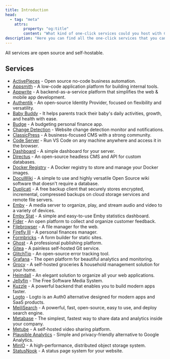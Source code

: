 ```yaml
---
title: Introduction
head:
  - tag: "meta"
    attrs:
        property: "og:title"
        content: "What kind of one-click services could you host with Coolify"
description: "Here you can find all the one-click services that you can host with Coolify."
---
```


All services are open source and self-hostable.

## Services

- [ActivePieces](/docs/knowledge-base/services/activepieces) - Open source no-code business automation.
- [Appsmith](/docs/knowledge-base/services/appsmith) - A low-code application platform for building internal tools.
- [Appwrite](/docs/knowledge-base/services/appwrite) - A backend-as-a-service platform that simplifies the web & mobile app development.
- [Authentik](/docs/knowledge-base/services/authentik) - An open-source Identity Provider, focused on flexibility and versatility.
- [Baby Buddy](/docs/knowledge-base/services/babybuddy) - It helps parents track their baby's daily activities, growth, and health with ease.
- [Budge](/docs/knowledge-base/services/budge) - A budgeting personal finance app.
- [Change Detection](/docs/knowledge-base/services/changedetection) - Website change detection monitor and notifications.
- [ClassicPress](/docs/knowledge-base/services/classicpress) - A business-focused CMS with a strong community.
- [Code Server](/docs/knowledge-base/services/code-server) - Run VS Code on any machine anywhere and access it in the browser.
- [Dashboard](/docs/knowledge-base/services/dashboard) - A simple dashboard for your server.
- [Directus](/docs/knowledge-base/services/directus) - An open-source headless CMS and API for custom databases.
- [Docker Registry](/docs/knowledge-base/docker/registry) - A Docker registry to store and manage your Docker images.
- [DocuWiki](/docs/knowledge-base/services/dokuwiki) - A simple to use and highly versatile Open Source wiki software that doesn't require a database.
- [Duplicati](/docs/knowledge-base/services/duplicati) - A free backup client that securely stores encrypted, incremental, compressed backups on cloud storage services and remote file servers.
- [Emby](/docs/knowledge-base/services/emby) - A media server to organize, play, and stream audio and video to a variety of devices.
- [Emby Stat](/docs/knowledge-base/services/emby-stat) - A simple and easy-to-use Emby statistics dashboard.
- [Fider](/docs/knowledge-base/services/fider) - An open platform to collect and organize customer feedback.
- [Filebrowser](/docs/knowledge-base/services/filebrowser) - A file manager for the web.
- [Firefly III](/docs/knowledge-base/services/firefly-iii) - A personal finances manager.
- [Formbricks](/docs/knowledge-base/services/formbricks) - A form builder for static sites.
- [Ghost](/docs/knowledge-base/services/ghost) - A professional publishing platform.
- [Gitea](/docs/knowledge-base/services/gitea) - A painless self-hosted Git service.
- [GlitchTip](/docs/knowledge-base/services/glitchtip) - An open-source error tracking tool.
- [Grafana](/docs/knowledge-base/services/grafana) - The open platform for beautiful analytics and monitoring.
- [Grocy](/docs/knowledge-base/services/grocy) - A self-hosted groceries & household management solution for your home.
- [Heimdall](/docs/knowledge-base/services/heimdall) - An elegant solution to organize all your web applications.
- [Jellyfin](/docs/knowledge-base/services/jellyfin) - The Free Software Media System.
- [Kuzzle](/docs/knowledge-base/services/kuzzle) - A powerful backend that enables you to build modern apps faster.
- [Logto](/docs/knowledge-base/services/logto) - Logto is an Auth0 alternative designed for modern apps and SaaS products.
- [MeiliSearch](/docs/knowledge-base/services/meilisearch) - A powerful, fast, open-source, easy to use, and deploy search engine.
- [Metabase](/docs/knowledge-base/services/metabase) - The simplest, fastest way to share data and analytics inside your company.
- [Metube](/docs/knowledge-base/services/metube) - A self-hosted video sharing platform.
- [Plausible Analytics](/docs/knowledge-base/services/plausible) - Simple and privacy-friendly alternative to Google Analytics.
- [MinIO](/docs/knowledge-base/services/minio) - A high-performance, distributed object storage system.
- [StatusNook](/docs/knowledge-base/services/statusnook) - A status page system for your website.

